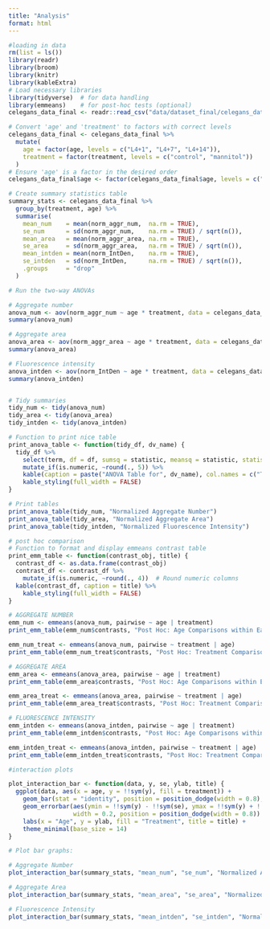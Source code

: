 ```yaml
---
title: "Analysis"
format: html
---
```


```r
#loading in data
rm(list = ls())
library(readr)
library(broom)
library(knitr)
library(kableExtra)
# Load necessary libraries
library(tidyverse)  # for data handling
library(emmeans)    # for post-hoc tests (optional)
celegans_data_final <- readr::read_csv("data/dataset_final/celegans_data_final.csv")

# Convert 'age' and 'treatment' to factors with correct levels
celegans_data_final <- celegans_data_final %>%
  mutate(
    age = factor(age, levels = c("L4+1", "L4+7", "L4+14")),
    treatment = factor(treatment, levels = c("control", "mannitol"))
  )
# Ensure 'age' is a factor in the desired order
celegans_data_final$age <- factor(celegans_data_final$age, levels = c("L4+1", "L4+7", "L4+14"))
```

```r
# Create summary statistics table
summary_stats <- celegans_data_final %>%
  group_by(treatment, age) %>%
  summarise(
    mean_num    = mean(norm_aggr_num,  na.rm = TRUE),
    se_num      = sd(norm_aggr_num,    na.rm = TRUE) / sqrt(n()),
    mean_area   = mean(norm_aggr_area, na.rm = TRUE),
    se_area     = sd(norm_aggr_area,   na.rm = TRUE) / sqrt(n()),
    mean_intden = mean(norm_IntDen,    na.rm = TRUE),
    se_intden   = sd(norm_IntDen,      na.rm = TRUE) / sqrt(n()),
    .groups     = "drop"
  )

```


```r
# Run the two-way ANOVAs

# Aggregate number
anova_num <- aov(norm_aggr_num ~ age * treatment, data = celegans_data_final)
summary(anova_num)

# Aggregate area
anova_area <- aov(norm_aggr_area ~ age * treatment, data = celegans_data_final)
summary(anova_area)

# Fluorescence intensity
anova_intden <- aov(norm_IntDen ~ age * treatment, data = celegans_data_final)
summary(anova_intden)


# Tidy summaries
tidy_num <- tidy(anova_num)
tidy_area <- tidy(anova_area)
tidy_intden <- tidy(anova_intden)

# Function to print nice table
print_anova_table <- function(tidy_df, dv_name) {
  tidy_df %>%
    select(term, df = df, sumsq = statistic, meansq = statistic, statistic = statistic, p.value) %>%
    mutate_if(is.numeric, ~round(., 5)) %>%
    kable(caption = paste("ANOVA Table for", dv_name), col.names = c("Term", "Df", "Sum Sq", "Mean Sq", "F value", "Pr(>F)")) %>%
    kable_styling(full_width = FALSE)
}

# Print tables
print_anova_table(tidy_num, "Normalized Aggregate Number")
print_anova_table(tidy_area, "Normalized Aggregate Area")
print_anova_table(tidy_intden, "Normalized Fluorescence Intensity")
```

```r
# post hoc comparison 
# Function to format and display emmeans contrast table
print_emm_table <- function(contrast_obj, title) {
  contrast_df <- as.data.frame(contrast_obj)
  contrast_df <- contrast_df %>%
    mutate_if(is.numeric, ~round(., 4))  # Round numeric columns
  kable(contrast_df, caption = title) %>%
    kable_styling(full_width = FALSE)
}

# AGGREGATE NUMBER
emm_num <- emmeans(anova_num, pairwise ~ age | treatment)
print_emm_table(emm_num$contrasts, "Post Hoc: Age Comparisons within Each Treatment (Aggregate Number)")

emm_num_treat <- emmeans(anova_num, pairwise ~ treatment | age)
print_emm_table(emm_num_treat$contrasts, "Post Hoc: Treatment Comparisons within Each Age Group (Aggregate Number)")

# AGGREGATE AREA
emm_area <- emmeans(anova_area, pairwise ~ age | treatment)
print_emm_table(emm_area$contrasts, "Post Hoc: Age Comparisons within Each Treatment (Aggregate Area)")

emm_area_treat <- emmeans(anova_area, pairwise ~ treatment | age)
print_emm_table(emm_area_treat$contrasts, "Post Hoc: Treatment Comparisons within Each Age Group (Aggregate Area)")

# FLUORESCENCE INTENSITY
emm_intden <- emmeans(anova_intden, pairwise ~ age | treatment)
print_emm_table(emm_intden$contrasts, "Post Hoc: Age Comparisons within Each Treatment (Fluorescence Intensity)")

emm_intden_treat <- emmeans(anova_intden, pairwise ~ treatment | age)
print_emm_table(emm_intden_treat$contrasts, "Post Hoc: Treatment Comparisons within Each Age Group (Fluorescence Intensity)")

```

```r
#interaction plots 

plot_interaction_bar <- function(data, y, se, ylab, title) {
  ggplot(data, aes(x = age, y = !!sym(y), fill = treatment)) +
    geom_bar(stat = "identity", position = position_dodge(width = 0.8), color = "black") +
    geom_errorbar(aes(ymin = !!sym(y) - !!sym(se), ymax = !!sym(y) + !!sym(se)),
                  width = 0.2, position = position_dodge(width = 0.8)) +
    labs(x = "Age", y = ylab, fill = "Treatment", title = title) +
    theme_minimal(base_size = 14)
}

# Plot bar graphs:

# Aggregate Number
plot_interaction_bar(summary_stats, "mean_num", "se_num", "Normalized Aggregate Number", "Aggregate Number by Age and Treatment")

# Aggregate Area
plot_interaction_bar(summary_stats, "mean_area", "se_area", "Normalized Aggregate Area", "Aggregate Area by Age and Treatment")

# Fluorescence Intensity
plot_interaction_bar(summary_stats, "mean_intden", "se_intden", "Normalized Fluorescence Intensity", "Fluorescence Intensity by Age and Treatment")

```

